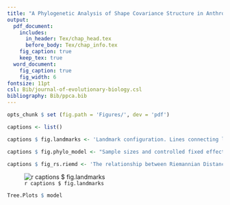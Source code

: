 ```yaml
---
title: "A Phylogenetic Analysis of Shape Covariance Structure in Anthropoid Primates - Supplemental Material"
output:
  pdf_document:
    includes:
      in_header: Tex/chap_head.tex
      before_body: Tex/chap_info.tex
    fig_caption: true
    keep_tex: true
  word_document:
    fig_caption: true
    fig_width: 6
fontsize: 11pt
csl: Bib/journal-of-evolutionary-biology.csl
bibliography: Bib/ppca.bib
---	
```


```r
opts_chunk $ set (fig.path = 'Figures/', dev = 'pdf')
```

```r
captions <- list()

captions $ fig.landmarks <- 'Landmark configuration. Lines connecting landmarks indicate traits considered, either as interlandmark distances or local shape variables. Dotted and dashed lines indicate the association of each trait to *a priori* regional hypotheses of association (Face and Neurocranium, respectively). \\label{fig:landmarks}'

captions $ fig.phylo_model <- "Sample sizes and controlled fixed effects for 109 OTUs of anthropoid primates, depicted in a phylogenetic hypothesis from @springer_macroevolutionary_2012. \\label{fig:phylo_model}"

captions $ fig_rs.riemd <- 'The relationship between Riemannian Distances and Random Skewers among pairs of $\\mathbf{P}$-matrices. Each observation is the posterior mean value for each statistic, estimated from $100$ posterior samples obtained for each OTU.'

```

\renewcommand{\thefigure}{S\arabic{figure}}
\renewcommand{\thetable}{S\arabic{table}}

\input{Tables/lms_en}

![`r captions $ fig.landmarks`](Figures/landmarks.png)

\input{Tables/dist_en}

```r
Tree.Plots $ model
```
